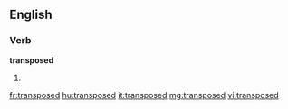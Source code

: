 ==English==

===Verb===
'''transposed'''

# {{past of|transpose}}

[[fr:transposed]]
[[hu:transposed]]
[[it:transposed]]
[[mg:transposed]]
[[vi:transposed]]
